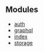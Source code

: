 ## Modules

- [auth](auth.mdx)
- [graphql](graphql.mdx)
- [index](index.mdx)
- [storage](storage.mdx)
